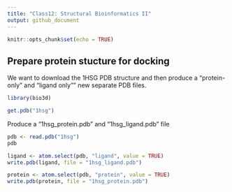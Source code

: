 ```yaml
---
title: "Class12: Structural Bioinformatics II"
output: github_document
---
```


```r
knitr::opts_chunk$set(echo = TRUE)
```

## Prepare protein stucture for docking 

We want to download the 1HSG PDB structure and then produce a "protein-only" and "ligand only"" new separate PDB files.


```r
library(bio3d)

get.pdb("1hsg")
```


Produce a "1hsg_protein.pdb" and "1hsg_ligand.pdb" file
```r
pdb <- read.pdb("1hsg")
pdb
```

```r
ligand <- atom.select(pdb, "ligand", value = TRUE)
write.pdb(ligand, file = "1hsg_ligand.pdb")
```

```r
protein <- atom.select(pdb, "protein", value = TRUE)
write.pdb(protein, file = "1hsg_protein.pdb")
```












